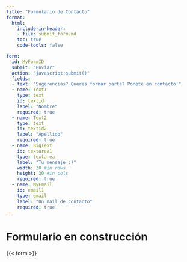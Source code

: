 ```yaml
---
title: "Formulario de Contacto"
format: 
  html:
    include-in-header: 
    - file: submit_form.md
    toc: true
    code-tools: false

form:
  id: MyFormID
  submit: "Enviar"
  action: "javascript:submit()"
  fields:
  - text: "Sugerencias? Queres formar parte? Ponete en contacto!"
  - name: Text1
    type: text
    id: textid
    label: "Nombre"
    required: true
  - name: Text2
    type: text
    id: textid2
    label: "Apellido"
    required: true
  - name: BigText
    id: textarea1
    type: textarea
    label: "Tu mensaje :)"
    width: 30 #in rows
    height: 30 #in cols
    required: true
  - name: MyEmail
    id: email1
    type: email
    label: "Un mail de contacto"
    required: true
---
```


# Formulario en construcción

{{< form >}}
